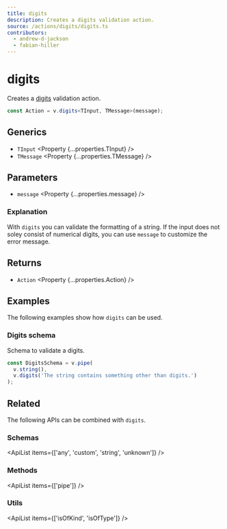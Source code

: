 ```yaml
---
title: digits
description: Creates a digits validation action.
source: /actions/digits/digits.ts
contributors:
  - andrew-d-jackson
  - fabian-hiller
---
```



# digits

Creates a [digits](https://en.wikipedia.org/wiki/Numerical_digit) validation action.

```ts
const Action = v.digits<TInput, TMessage>(message);
```

## Generics

- `TInput` <Property {...properties.TInput} />
- `TMessage` <Property {...properties.TMessage} />

## Parameters

- `message` <Property {...properties.message} />

### Explanation

With `digits` you can validate the formatting of a string. If the input does not soley consist of numerical digits, you can use `message` to customize the error message.

## Returns

- `Action` <Property {...properties.Action} />

## Examples

The following examples show how `digits` can be used.

### Digits schema

Schema to validate a digits.

```ts
const DigitsSchema = v.pipe(
  v.string(),
  v.digits('The string contains something other than digits.')
);
```

## Related

The following APIs can be combined with `digits`.

### Schemas

<ApiList items={['any', 'custom', 'string', 'unknown']} />

### Methods

<ApiList items={['pipe']} />

### Utils

<ApiList items={['isOfKind', 'isOfType']} />
